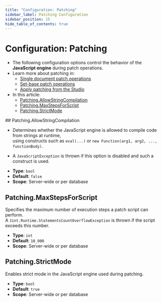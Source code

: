 ```yaml
---
title: "Configuration: Patching"
sidebar_label: Patching Configuration
sidebar_position: 15
hide_table_of_contents: true
---
```



# Configuration: Patching
<Admonition type="note" title="Note">

* The following configuration options control the behavior of the **JavaScript engine** during patch operations.
* Learn more about patching in:
  *  [Single document patch operations](../../client-api/operations/patching/single-document.mdx)
  *  [Set-base patch operations](../../client-api/operations/patching/set-based.mdx)
  *  [Apply patching from the Studio](../../studio/database/documents/patch-view.mdx)
* In this article:
    * [Patching.AllowStringCompilation](../../server/configuration/patching-configuration.mdx#patching.allowstringcompilation)
    * [Patching.MaxStepsForScript](../../server/configuration/patching-configuration.mdx#patching.maxstepsforscript)
    * [Patching.StrictMode](../../server/configuration/patching-configuration.mdx#patching.strictmode)

</Admonition>
## Patching.AllowStringCompilation

* Determines whether the JavaScript engine is allowed to compile code from strings at runtime,  
  using constructs such as `eval(...)` or `new Function(arg1, arg2, ..., functionBody)`.

* A `JavaScriptException` is thrown if this option is disabled and such a construct is used.
- **Type**: `bool`
- **Default**: `false`
- **Scope**: Server-wide or per database



## Patching.MaxStepsForScript

Specifies the maximum number of execution steps a patch script can perform.  
A `Jint.Runtime.StatementsCountOverflowException` is thrown if the script exceeds this number.

- **Type**: `int`
- **Default**: `10_000`
- **Scope**: Server-wide or per database



## Patching.StrictMode

Enables strict mode in the JavaScript engine used during patching.

- **Type**: `bool`
- **Default**: `true`
- **Scope**: Server-wide or per database


